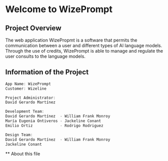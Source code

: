 # Welcome to WizePrompt

## Project Overview
The web application WizePropmt is a software that permits the 
communication between a user and different types of AI 
language models. Through the use of credits, WizePrompt is able to 
manage and regulate the user consults to the language models.

## Information of the Project
```js
App Name: WizePrompt
Customer: Wizeline

Project Administrator:
David Gerardo Martínez

Development Team:
David Gerardo Martínez  - William Frank Monroy 
María Eugenia Ontiveros - Jackeline Conant 
Emilio Ortiz            - Rodrigo Rodriguez

Design Team:
David Gerardo Martínez  - William Frank Monroy 
Jackeline Conant
``` 

** About this file
